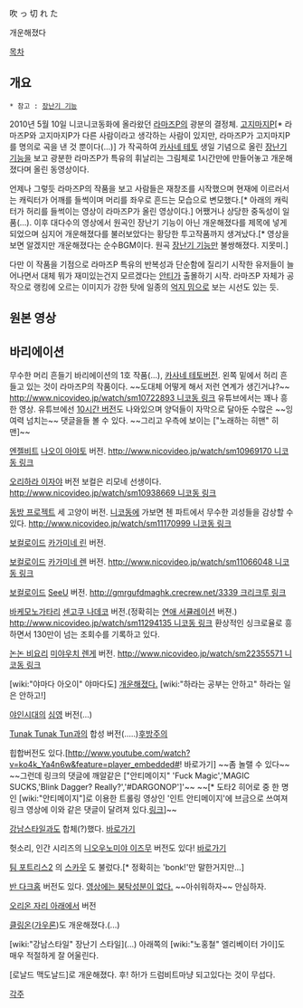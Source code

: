 吹 っ 切 れ た

개운해졌다

[[목차]]

== 개요 ==
 * 참고 : [[장난기 기능]]

2010년 5월 10일 니코니코동화에 올라왔던 [[라마즈P]]의 광분의 결정체. [[고지마지P]][* 라마즈P와 고지마지P가 다른 사람이라고 생각하는 사람이 있지만, 라마즈P가 고지마지P를 명의로 곡을 낸 것 뿐이다(...)] 가 작곡하여 [[카사네 테토]] 생일 기념으로 올린 [[장난기 기능]]을 보고 광분한 라마즈P가 특유의 휘날리는 그림체로 1시간만에 만들어놓고 개운해졌다며 올린 동영상이다.

언제나 그렇듯 라마즈P의 작품을 보고 사람들은 재창조를 시작했으며 현재에 이르러서는 캐릭터가 어깨를 들썩이며 머리를 좌우로 흔드는 모습으로 변모했다.[* 아래의 캐릭터가 허리를 들썩이는 영상이 라마즈P가 올린 영상이다.] 어쨌거나 상당한 중독성이 일품(…). 이후 대다수의 영상에서 원곡인 장난기 기능이 아닌 개운해졌다를 제목에 넣게 되었으며 심지어 개운해졌다를 불러보았다는 황당한 투고작품까지 생겨났다.[* 영상을 보면 알겠지만 개운해졌다는 순수BGM이다. 원곡 [[장난기 기능]]만 불쌍해졌다. 지못미.]

다만 이 작품을 기점으로 라마즈P 특유의 반복성과 단순함에 질리기 시작한 유저들이 늘어나면서 대체 뭐가 재미있는건지 모르겠다는 [[안티]]가 출몰하기 시작. 라마즈P 자체가 공작으로 랭킹에 오르는 이미지가 강한 탓에 일종의 [[억지 밈]]으로 보는 시선도 있는 듯.

== 원본 영상 ==
{{{#!html
<embed src='http://serviceapi.nmv.naver.com/flash/NFPlayer.swf?vid=382C1F3F09069BCDC4CF01D2991DD77D6E08&outKey=V125e9d20c8bef7c79424021cf40036bd115a1fbf57d7becd8aa3021cf40036bd115a' wmode='transparent' width='500' height='408' allowScriptAccess='always' name='NFPlayer40228' id='NFPlayer40228' allowFullScreen='true' type='application/x-shockwave-flash' />}}}

== 바리에이션 ==

{{{#!html
<iframe width="480" height="360" src="http://www.youtube.com/embed/gKQbDvJsDYA" frameborder="0" allowfullscreen></iframe>}}}

무수한 머리 흔들기 바리에이션의 1호 작품(...), [[카사네 테토]]버전.
왼쪽 밑에서 허리 흔들고 있는 것이 라마즈P의 작품이다. ~~도대체 어떻게 해서 저런 연계가 생긴거냐?~~
[[http://www.nicovideo.jp/watch/sm10722893 니코동 링크]]
유튜브에서는 꽤나 흥한 영상. 유튜브에선 [http://www.youtube.com/watch?v=iqT0iFZifgw 10시간 버전]도 나와있으며 양덕들이 자막으로 달아둔 수많은 ~~잉여력 넘치는~~ 댓글을들 볼 수 있다. ~~그리고 우측에 보이는 ["노래하는 히맨" 히맨]~~

{{{#!html
<embed src='http://serviceapi.nmv.naver.com/flash/NFPlayer.swf?vid=22D0C2E77D702505A255539917A6A68D3809&outKey=V123c90f3fa25897c745e8f552bbbed5490b34a86157fb15bc3bb8f552bbbed5490b3' wmode='transparent' width='500' height='408' allowScriptAccess='always' name='NFPlayer53889' id='NFPlayer53889' allowFullScreen='true' type='application/x-shockwave-flash' />}}}

[[엔젤비트]] [[나오이 아야토]] 버전. [[http://www.nicovideo.jp/watch/sm10969170 니코동 링크]]

{{{#!html
<embed src='http://serviceapi.nmv.naver.com/flash/NFPlayer.swf?vid=D3F4320EDB810A245F0FCF88FDF2454F4883&outKey=V125dfc104db39f57581e7ac7394f3287f682197b3e603cbdc90a7ac7394f3287f682' wmode='transparent' width='500' height='408' allowScriptAccess='always' name='NFPlayer43788' id='NFPlayer43788' allowFullScreen='true' type='application/x-shockwave-flash' />}}}

[[오리하라 이자야]] 버전 보컬은 리모네 선생이다. [[http://www.nicovideo.jp/watch/sm10938669 니코동 링크]]

{{{#!html
<embed src='http://serviceapi.nmv.naver.com/flash/NFPlayer.swf?vid=9A13B02F76DA72E559D33F6BDE193D3BD11C&outKey=V129243bec3a0dd5a01bd48d865f1d4f87318d3123eaf7bc4cc9048d865f1d4f87318' wmode='transparent' width='500' height='408' allowScriptAccess='always' name='NFPlayer27492' id='NFPlayer27492' allowFullScreen='true' type='application/x-shockwave-flash' />}}}

[[동방 프로젝트]] 세 고양이 버전. [[니코동]]에 가보면 첸 파트에서 무수한 괴성들을 감상할 수 있다. [[http://www.nicovideo.jp/watch/sm11170999 니코동 링크]]

{{{#!html
<embed src='http://serviceapi.nmv.naver.com/flash/NFPlayer.swf?vid=8CA19460D0AF9F634C842544359BD03CC5B8&outKey=V1297d2025ff0eeab7fda18d00d22679809a4d71514f4cc5c8c1e18d00d22679809a4' wmode='window' width='500' height='408' allowScriptAccess='always' name='NFPlayer08980' allowFullScreen='true' type='application/x-shockwave-flash' />}}}

[[보컬로이드]] [[카가미네 린]] 버전.

{{{#!html
<embed src='http://serviceapi.nmv.naver.com/flash/NFPlayer.swf?vid=883CFAF8C9852D394FE56AC265F0176E6ECC&outKey=V126d96510b780797a79a6f04cf79a704a0aa79b80760477e410f6f04cf79a704a0aa' wmode='transparent' width='500' height='408' allowScriptAccess='always' name='NFPlayer60830' id='NFPlayer60830' allowFullScreen='true' type='application/x-shockwave-flash' />}}}

[[보컬로이드]] [[카가미네 렌]] 버전. [[http://www.nicovideo.jp/watch/sm11066048 니코동 링크]]

{{{#!html
<embed src='http://serviceapi.nmv.naver.com/flash/NFPlayer.swf?vid=6C7E9359B7C07FA18F8672C3ABA6B10AD99D&outKey=V12210f03cb8ab07c792becbe752e921f3a836936da1923fd28f2ecbe752e921f3a83' wmode='transparent' width='500' height='408' allowScriptAccess='always' name='NFPlayer41225' id='NFPlayer41225' allowFullScreen='true' type='application/x-shockwave-flash' />}}}

[[보컬로이드]] [[SeeU]] 버전. [[http://gmrgufdmaghk.crecrew.net/3339 크리크루 링크]]

{{{#!html
<embed src='http://serviceapi.nmv.naver.com/flash/NFPlayer.swf?vid=0DDC804D1F289F2849CE7E65F922C8F76942&outKey=V12612e3e018af7ebcb6529717e6f14f6a6fabfc6f8efee97e79b29717e6f14f6a6fa' wmode='transparent' width='500' height='408' allowScriptAccess='always' name='NFPlayer31848' id='NFPlayer31848' allowFullScreen='true' type='application/x-shockwave-flash' />}}}

[[바케모노가타리]] [[센고쿠 나데코]] 버전.(정확히는 [[연애 서큘레이션]] 버젼.)
[[http://www.nicovideo.jp/watch/sm11294135 니코동 링크]]
환상적인 싱크로율로 흥하면서 130만이 넘는 조회수를 기록하고 있다.

{{{#!html
<embed src='http://videofarm.daum.net/controller/player/VodPlayer.swf' width='548px' height='411px' allowScriptAccess='always' type='application/x-shockwave-flash' allowFullScreen='true' bgcolor='#000000' flashvars='vid=v04bclllbE6Eq66bYJOt9ab&playLoc=undefined'></embed>}}}

[[논논 비요리]] [[미야우치 렌게]] 버전.
[[http://www.nicovideo.jp/watch/sm22355571 니코동 링크]]

[wiki:"야마다 아오이" 야마다도] [http://nicoviewer.net/sm10868880 개운해졌다.] [wiki:"하라는 공부는 안하고" 하라는 일은 안하고!]

{{{#!html
<embed src='http://serviceapi.nmv.naver.com/flash/NFPlayer.swf?vid=D0AD6B4CD12875FB8EC4B7448C860F11311A&outKey=V1240870cbce4235dd463788e63201f8d332ebfc029bea021ab15788e63201f8d332e' wmode='transparent' width='500' height='408' allowScriptAccess='always' name='NFPlayer38496' id='NFPlayer38496' allowFullScreen='true' type='application/x-shockwave-flash' />}}}

[[야인시대]]의 [[심영(야인시대)|심영]] 버전(...)

[[Tunak Tunak Tun]]과의 합성 버전(.....)[http://www.youtube.com/watch?v=f_7BVZOZ5DA 후방주의]

힙합버전도 있다.[http://www.youtube.com/watch?v=ko4k_Ya4n6w&feature=player_embedded#! 바로가기] ~~좀 놀랠 수 있다~~ ~~그런데 링크의 댓글에 깨알같은 ["안티메이지" 'Fuck Magic','MAGIC SUCKS,'Blink Dagger? Really?','#DARGONOP']'~~ ~~[* 도타2 히어로 중 한 명인 [wiki:"안티메이지"]로 이용한 트롤링 영상인 '인트 안티메이지'에 브금으로 쓰여져 링크 영상에 이와 같은 댓글이 달려져 있다.[http://www.youtube.com/watch?v=LLOlGkipXyU 링크]]~~

[[강남스타일]]과도 합체(?)했다. [http://youtu.be/MFlnHvcfYRc 바로가기]

헛소리, 인간 시리즈의 [[니오우노미야 이즈무]] 버전도 있다! [http://blog.naver.com/j931213?Redirect=Log&logNo=90143387162 바로가기]

[[팀 포트리스2]] 의 [[스카웃]] 도 불렀다.[* 정확히는 'bonk!'만 말한거지만...]
{{{#!html
<iframe width="420" height="315" src="//www.youtube-nocookie.com/embed/_ErDl3qvhMg" frameborder="0" allowfullscreen></iframe>
}}}

[[반 다크홈]] 버전도 있다. [http://cfile26.uf.tistory.com/media/17704B444E7F622A2BE5D5 영상에는 붕탁성분이 없다.] ~~아쉬워하자~~ 안심하자.

{{{#!html
<embed src='http://serviceapi.nmv.naver.com/flash/NFPlayer.swf?vid=B9880E695117B0C46C6D215FF577B4905A54&outKey=V1226099008cece1404cbbcf97d7b75ce2501b3aad5654e0b088ebcf97d7b75ce2501' wmode='transparent' width='603' height='339' allowScriptAccess='always' name='NFPlayer00229' allowFullScreen='true' type='application/x-shockwave-flash' />}}}
[[오리온 자리 아래에서]] 버전


{{{#!html
<iframe width="640" height="360" src="//www.youtube.com/embed/LImZBHlGV9Y" frameborder="0" allowfullscreen></iframe>
}}}

[[클링온]]([[가우론]])도 개운해졌다.(...)

{{{#!HTML
<iframe width="640" height="360" src="//www.youtube.com/embed/MFlnHvcfYRc" frameborder="0" allowfullscreen></iframe>
}}}

[wiki:"강남스타일" 장난기 스타일](...) 아래쪽의 [wiki:"노홍철" 엘리베이터 가이]도 매우 적절하게 잘 어울린다.

{{{#!HTML
<iframe width="640" height="360" src="//www.youtube.com/embed/Y5FMOXe-zIk" frameborder="0" allowfullscreen></iframe>
}}}
[로날드 맥도날드]로 개운해졌다. 후! 하!가 드럼비트마냥 되고있다는 것이 무섭다.

[[각주]]
